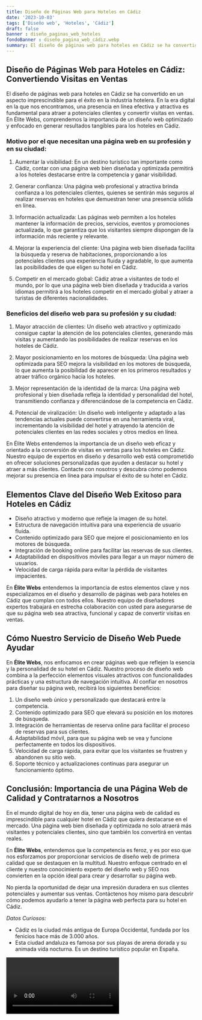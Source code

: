 ```yaml
---
title: Diseño de Páginas Web para Hoteles en Cádiz
date: '2023-10-03'
tags: ['Diseño web', 'Hoteles', 'Cádiz']
draft: false
banner : diseño_paginas_web_hoteles
fondoBanner : diseño_pagina_web_cádiz.webp
summary: El diseño de páginas web para hoteles en Cádiz se ha convertido en un aspecto imprescindible para el éxito en la industria hotelera. En la era digital en la que nos encontramos, una presencia en línea efectiva y atractiva es fundamental para atraer a potenciales clientes y convertir visitas en ventas. En Élite Webs, comprendemos la importancia de un diseño web optimizado y enfocado en generar resultados tangibles para los hoteles en Cádiz.
---
```


## Diseño de Páginas Web para Hoteles en Cádiz: Convertiendo Visitas en Ventas

El diseño de páginas web para hoteles en Cádiz se ha convertido en un aspecto imprescindible para el éxito en la industria hotelera. En la era digital en la que nos encontramos, una presencia en línea efectiva y atractiva es fundamental para atraer a potenciales clientes y convertir visitas en ventas. En Élite Webs, comprendemos la importancia de un diseño web optimizado y enfocado en generar resultados tangibles para los hoteles en Cádiz.

### Motivo por el que necesitan una página web en su profesión y en su ciudad:

1. Aumentar la visibilidad: En un destino turístico tan importante como Cádiz, contar con una página web bien diseñada y optimizada permitirá a los hoteles destacarse entre la competencia y ganar visibilidad.

2. Generar confianza: Una página web profesional y atractiva brinda confianza a los potenciales clientes, quienes se sentirán más seguros al realizar reservas en hoteles que demuestran tener una presencia sólida en línea.

3. Información actualizada: Las páginas web permiten a los hoteles mantener la información de precios, servicios, eventos y promociones actualizada, lo que garantiza que los visitantes siempre dispongan de la información más reciente y relevante.

4. Mejorar la experiencia del cliente: Una página web bien diseñada facilita la búsqueda y reserva de habitaciones, proporcionando a los potenciales clientes una experiencia fluida y agradable, lo que aumenta las posibilidades de que eligen su hotel en Cádiz.

5. Competir en el mercado global: Cádiz atrae a visitantes de todo el mundo, por lo que una página web bien diseñada y traducida a varios idiomas permitirá a los hoteles competir en el mercado global y atraer a turistas de diferentes nacionalidades.

### Beneficios del diseño web para su profesión y su ciudad:

1. Mayor atracción de clientes: Un diseño web atractivo y optimizado consigue captar la atención de los potenciales clientes, generando más visitas y aumentando las posibilidades de realizar reservas en los hoteles de Cádiz.

2. Mayor posicionamiento en los motores de búsqueda: Una página web optimizada para SEO mejora la visibilidad en los motores de búsqueda, lo que aumenta la posibilidad de aparecer en los primeros resultados y atraer tráfico orgánico hacia los hoteles.

3. Mejor representación de la identidad de la marca: Una página web profesional y bien diseñada refleja la identidad y personalidad del hotel, transmitiendo confianza y diferenciándose de la competencia en Cádiz.

4. Potencial de viralización: Un diseño web inteligente y adaptado a las tendencias actuales puede convertirse en una herramienta viral, incrementando la visibilidad del hotel y atrayendo la atención de potenciales clientes en las redes sociales y otros medios en línea.

En Élite Webs entendemos la importancia de un diseño web eficaz y orientado a la conversión de visitas en ventas para los hoteles en Cádiz. Nuestro equipo de expertos en diseño y desarrollo web está comprometido en ofrecer soluciones personalizadas que ayuden a destacar su hotel y atraer a más clientes. Contacte con nosotros y descubra cómo podemos mejorar su presencia en línea para impulsar el éxito de su hotel en Cádiz.

<GifSeo />

<Cta />

## Elementos Clave del Diseño Web Exitoso para Hoteles en Cádiz

- Diseño atractivo y moderno que refleje la imagen de su hotel.
- Estructura de navegación intuitiva para una experiencia de usuario fluida.
- Contenido optimizado para SEO que mejore el posicionamiento en los motores de búsqueda.
- Integración de booking online para facilitar las reservas de sus clientes.
- Adaptabilidad en dispositivos móviles para llegar a un mayor número de usuarios.
- Velocidad de carga rápida para evitar la pérdida de visitantes impacientes.

En **Élite Webs** entendemos la importancia de estos elementos clave y nos especializamos en el diseño y desarrollo de páginas web para hoteles en Cádiz que cumplan con todos ellos. Nuestro equipo de diseñadores expertos trabajará en estrecha colaboración con usted para asegurarse de que su página web sea atractiva, funcional y capaz de convertir visitas en ventas.

## Cómo Nuestro Servicio de Diseño Web Puede Ayudar

En **Élite Webs**, nos enfocamos en crear páginas web que reflejen la esencia y la personalidad de su hotel en Cádiz. Nuestro proceso de diseño web combina a la perfección elementos visuales atractivos con funcionalidades prácticas y una estructura de navegación intuitiva. Al confiar en nosotros para diseñar su página web, recibirá los siguientes beneficios:

1. Un diseño web único y personalizado que destacará entre la competencia.
2. Contenido optimizado para SEO que elevará su posición en los motores de búsqueda.
3. Integración de herramientas de reserva online para facilitar el proceso de reservas para sus clientes.
4. Adaptabilidad móvil, para que su página web se vea y funcione perfectamente en todos los dispositivos.
5. Velocidad de carga rápida, para evitar que los visitantes se frustren y abandonen su sitio web.
6. Soporte técnico y actualizaciones continuas para asegurar un funcionamiento óptimo.

## Conclusión: Importancia de una Página Web de Calidad y Contratarnos a Nosotros

En el mundo digital de hoy en día, tener una página web de calidad es imprescindible para cualquier hotel en Cádiz que quiera destacarse en el mercado. Una página web bien diseñada y optimizada no solo atraerá más visitantes y potenciales clientes, sino que también los convertirá en ventas reales.

En **Élite Webs**, entendemos que la competencia es feroz, y es por eso que nos esforzamos por proporcionar servicios de diseño web de primera calidad que se destaquen en la multitud. Nuestro enfoque centrado en el cliente y nuestro conocimiento experto del diseño web y SEO nos convierten en la opción ideal para crear y desarrollar su página web.

No pierda la oportunidad de dejar una impresión duradera en sus clientes potenciales y aumentar sus ventas. Contáctenos hoy mismo para descubrir cómo podemos ayudarlo a tener la página web perfecta para su hotel en Cádiz.

*Datos Curiosos:* 
- Cádiz es la ciudad más antigua de Europa Occidental, fundada por los fenicios hace más de 3.000 años.
- Esta ciudad andaluza es famosa por sus playas de arena dorada y su animada vida nocturna. Es un destino turístico popular en España.

<Video />

<CtaBot job='Hoteles' city='Cádiz'/>

<Gmaps query='Cádiz+españa+maps' />